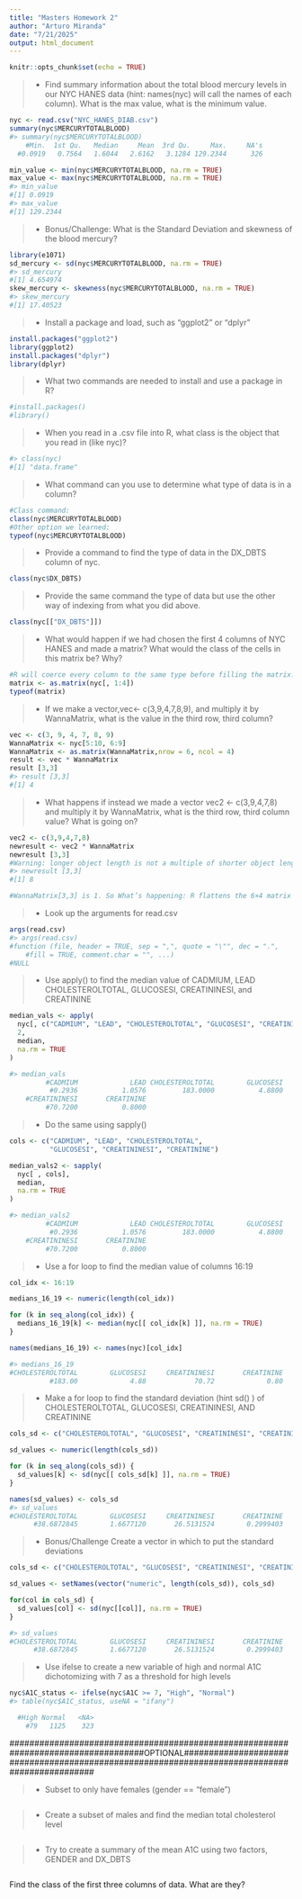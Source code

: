 ---
title: "Masters Homework 2"
author: "Arturo Miranda"
date: "7/21/2025"
output: html_document
---

```{r setup, include=FALSE}
knitr::opts_chunk$set(echo = TRUE)
```


>- Find summary information about the total blood mercury levels in our NYC HANES data (hint: names(nyc) will call the names of each column). What is the max value, what is the minimum value.  

```{r}
nyc <- read.csv("NYC_HANES_DIAB.csv")
summary(nyc$MERCURYTOTALBLOOD)
#> summary(nyc$MERCURYTOTALBLOOD)
    #Min.  1st Qu.   Median     Mean  3rd Qu.     Max.     NA's 
  #0.0919   0.7564   1.6044   2.6162   3.1284 129.2344      326 

min_value <- min(nyc$MERCURYTOTALBLOOD, na.rm = TRUE)
max_value <- max(nyc$MERCURYTOTALBLOOD, na.rm = TRUE)
#> min_value
#[1] 0.0919
#> max_value
#[1] 129.2344
```

>- Bonus/Challenge: What is the Standard Deviation and skewness of the blood mercury?

```{r}
library(e1071)
sd_mercury <- sd(nyc$MERCURYTOTALBLOOD, na.rm = TRUE)
#> sd_mercury 
#[1] 4.654974
skew_mercury <- skewness(nyc$MERCURYTOTALBLOOD, na.rm = TRUE)
#> skew_mercury 
#[1] 17.40523
```



>- Install a package and load, such as "ggplot2" or "dplyr"

```{r}
install.packages("ggplot2")
library(ggplot2)
install.packages("dplyr")
library(dplyr)
```





>- What two commands are needed to install and use a package in R?

```{r}
#install.packages()
#library()
```




>- When you read in a .csv file into R, what class is the object that you read in (like nyc)?

```{r}
#> class(nyc)
#[1] "data.frame"
```


>- What command can you use to determine what type of data is in a column?

```{r}
#Class command: 
class(nyc$MERCURYTOTALBLOOD)
#Other option we learned:
typeof(nyc$MERCURYTOTALBLOOD)
```


>- Provide a command to find the type of data in the DX_DBTS column of nyc. 

```{r}
class(nyc$DX_DBTS)
```


>- Provide the same command the type of data but use the other way of indexing from what you did above. 

```{r}
class(nyc[["DX_DBTS"]])
```



>- What would happen if we had chosen the first 4 columns of NYC HANES and made a matrix? What would the class of the cells in this matrix be? Why?

```{r}
#R will coerce every column to the same type before filling the matrix. Because the first column is character (KEY), everything else will be turned into character strings.This is because all elements must share the same type.
matrix <- as.matrix(nyc[, 1:4])
typeof(matrix)
```


>- If we make a vector,vec<- c(3,9,4,7,8,9), and multiply it by WannaMatrix, what is the value in the third row, third column? 

```{r}
vec <- c(3, 9, 4, 7, 8, 9)
WannaMatrix <- nyc[5:10, 6:9]
WannaMatrix <- as.matrix(WannaMatrix,nrow = 6, ncol = 4)
result <- vec * WannaMatrix
result [3,3]
#> result [3,3]
#[1] 4
```



>- What happens if instead we made a vector vec2 <- c(3,9,4,7,8) and multiply it by WannaMatrix, what is the third row, third column value? What is going on? 

```{r}
vec2 <- c(3,9,4,7,8)
newresult <- vec2 * WannaMatrix
newresult [3,3]
#Warning: longer object length is not a multiple of shorter object length
#> newresult [3,3]
#[1] 8

#WannaMatrix[3,3] is 1. So What’s happening: R flattens the 6×4 matrix column‑wise (24 values) and recycles the length‑5 vector (3,9,4,7,8) to match. The linear index for (3,3) is 15, so it picks the 15th element of the recycled vector, which is the 5th element of the original vec2 (8). That 8 then multiplies the matrix’s (3,3) value (1), giving 8.
```


>- Look up the arguments for read.csv

```{r}
args(read.csv)
#> args(read.csv)
#function (file, header = TRUE, sep = ",", quote = "\"", dec = ".", 
    #fill = TRUE, comment.char = "", ...) 
#NULL
```


>- Use apply() to find the median value of CADMIUM, LEAD CHOLESTEROLTOTAL, GLUCOSESI, CREATININESI, and CREATININE

```{r}
median_vals <- apply(
  nyc[, c("CADMIUM", "LEAD", "CHOLESTEROLTOTAL", "GLUCOSESI", "CREATININESI", "CREATININE")],
  2,
  median,
  na.rm = TRUE
)

#> median_vals 
         #CADMIUM             LEAD CHOLESTEROLTOTAL        GLUCOSESI 
          #0.2936           1.0576         183.0000           4.8800 
    #CREATININESI       CREATININE 
         #70.7200           0.8000 
```


>- Do the same using sapply()

```{r}
cols <- c("CADMIUM", "LEAD", "CHOLESTEROLTOTAL", 
          "GLUCOSESI", "CREATININESI", "CREATININE")

median_vals2 <- sapply(
  nyc[ , cols],
  median,
  na.rm = TRUE
)

#> median_vals2 
         #CADMIUM             LEAD CHOLESTEROLTOTAL        GLUCOSESI 
          #0.2936           1.0576         183.0000           4.8800 
    #CREATININESI       CREATININE 
         #70.7200           0.8000 
```

>- Use a for loop to find the median value of columns 16:19

```{r}
col_idx <- 16:19

medians_16_19 <- numeric(length(col_idx))

for (k in seq_along(col_idx)) {
  medians_16_19[k] <- median(nyc[[ col_idx[k] ]], na.rm = TRUE)
}

names(medians_16_19) <- names(nyc)[col_idx]

#> medians_16_19
#CHOLESTEROLTOTAL        GLUCOSESI     CREATININESI       CREATININE 
          #183.00             4.88            70.72             0.80 


```


>- Make a for loop to find the standard deviation (hint sd() ) of CHOLESTEROLTOTAL, GLUCOSESI, CREATININESI, AND CREATININE

```{r}
cols_sd <- c("CHOLESTEROLTOTAL", "GLUCOSESI", "CREATININESI", "CREATININE")

sd_values <- numeric(length(cols_sd))

for (k in seq_along(cols_sd)) {
  sd_values[k] <- sd(nyc[[ cols_sd[k] ]], na.rm = TRUE)
}

names(sd_values) <- cols_sd
#> sd_values
#CHOLESTEROLTOTAL        GLUCOSESI     CREATININESI       CREATININE 
      #38.6872845        1.6677120       26.5131524        0.2999403 
```


>- Bonus/Challenge Create a vector in which to put the standard deviations 

```{r}
cols_sd <- c("CHOLESTEROLTOTAL", "GLUCOSESI", "CREATININESI", "CREATININE")

sd_values <- setNames(vector("numeric", length(cols_sd)), cols_sd)

for(col in cols_sd) {
  sd_values[col] <- sd(nyc[[col]], na.rm = TRUE)
}

#> sd_values
#CHOLESTEROLTOTAL        GLUCOSESI     CREATININESI       CREATININE 
      #38.6872845        1.6677120       26.5131524        0.2999403 

```


>- Use ifelse to create a new variable of high and normal A1C dichotomizing with 7 as a threshold for high levels

```{r}
nyc$A1C_status <- ifelse(nyc$A1C >= 7, "High", "Normal")
#> table(nyc$A1C_status, useNA = "ifany")

  #High Normal   <NA> 
    #79   1125    323 
```
###################################################################################OPTIONAL##############################################################################################

>- Subset to only have females (gender == "female")

```{r}

```


>- Create a subset of males and find the median total cholesterol level

```{r}

```


>- Try to create a summary of the mean A1C using two factors, GENDER and DX_DBTS

```{r}

```

Find the class of the first three columns of data. What are they?

```{r}

```

